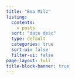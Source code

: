 ```yaml
---
title: "Bea Milz"
listing:
  contents: 
    - posts
  sort: "date desc"
  type: default
  categories: true
  sort-ui: false
  filter-ui: false
page-layout: full
title-block-banner: true
---
```

